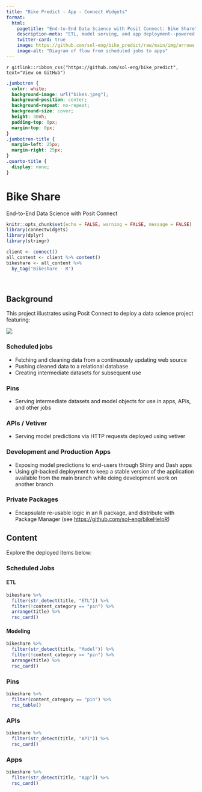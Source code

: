 ```yaml
---
title: "Bike Predict - App - Connect Widgets"
format:
  html:
    pagetitle: "End-to-End Data Science with Posit Connect: Bike Share"
    description-meta: "ETL, model serving, and app deployment--powered by Posit Connect."
    twitter-card: true
    image: https://github.com/sol-eng/bike_predict/raw/main/img/arrows.drawio.png
    image-alt: "Diagram of flow from scheduled jobs to apps"
---
```


::: {.column-screen}
`r gitlink::ribbon_css("https://github.com/sol-eng/bike_predict", text="View on GitHub")`

```css
.jumbotron {
  color: white;
  background-image: url("bikes.jpeg");
  background-position: center;
  background-repeat: no-repeat;
  background-size: cover;
  height: 30vh;
  padding-top: 0px;
  margin-top: 0px;
}
.jumbotron-title {
  margin-left: 25px;
  margin-right: 25px;
}
.quarto-title {
  display: none;
}
```

<div class="jumbotron jumbotron-fluid">
<div class="container">
<h1 class="display-3 jumbotron-title" color="#f0f0f0">Bike Share</h1>
<p class="lead jumbotron-title">End-to-End Data Science with Posit Connect</p>
</div>
</div>

:::

```r
knitr::opts_chunk$set(echo = FALSE, warning = FALSE, message = FALSE)
library(connectwidgets)
library(dplyr)
library(stringr)

client <- connect()
all_content <- client %>% content()
bikeshare <- all_content %>% 
  by_tag("Bikeshare - R")
```

<br>

## Background

This project illustrates using Posit Connect to deploy a data science project featuring:

![](https://github.com/sol-eng/bike_predict/raw/main/img/arrows.drawio.png)

### Scheduled jobs

- Fetching and cleaning data from a continuously updating web source
- Pushing cleaned data to a relational database
- Creating intermediate datasets for subsequent use

### Pins

- Serving intermediate datasets and model objects for use in apps, APIs, and other jobs

### APIs / Vetiver

- Serving model predictions via HTTP requests deployed using vetiver

### Development and Production Apps
  
- Exposing model predictions to end-users through Shiny and Dash apps
- Using git-backed deployment to keep a stable version of the application available from the main branch while doing development work on another branch

### Private Packages

- Encapsulate re-usable logic in an R package, and distribute with Package Manager (see <https://github.com/sol-eng/bikeHelpR>)

## Content

Explore the deployed items below:

### Scheduled Jobs

::: {.panel-tabset}

#### ETL

```r
bikeshare %>% 
  filter(str_detect(title, "ETL")) %>%
  filter(!content_category == "pin") %>%
  arrange(title) %>%
  rsc_card()
```

#### Modeling

```r
bikeshare %>% 
  filter(str_detect(title, "Model")) %>%
  filter(!content_category == "pin") %>%
  arrange(title) %>%
  rsc_card()
```

:::

### Pins

```r
bikeshare %>%
  filter(content_category == "pin") %>%
  rsc_table()
```

### APIs

```r
bikeshare %>%
  filter(str_detect(title, "API")) %>%
  rsc_card()
```

### Apps

```r
bikeshare %>%
  filter(str_detect(title, "App")) %>%
  rsc_card()
```
